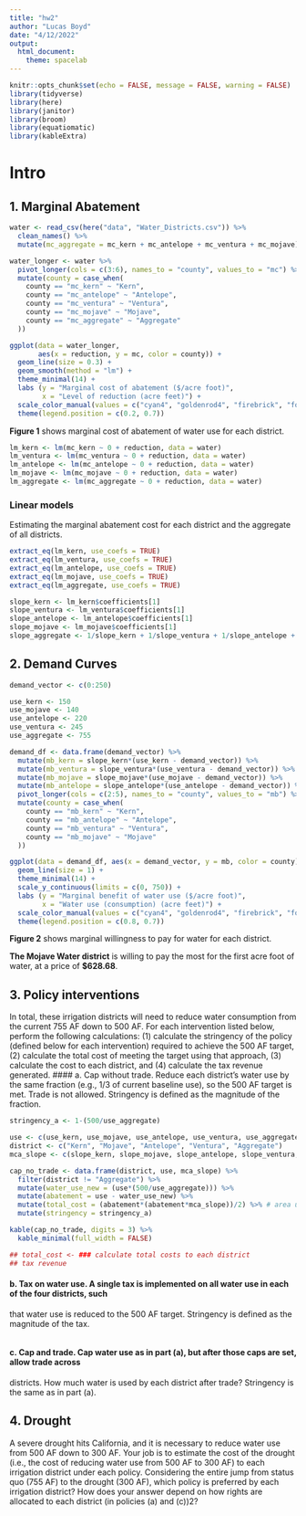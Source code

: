 ```yaml
---
title: "hw2"
author: "Lucas Boyd"
date: "4/12/2022"
output: 
  html_document:
    theme: spacelab
---
```


```r
knitr::opts_chunk$set(echo = FALSE, message = FALSE, warning = FALSE)
library(tidyverse)
library(here)
library(janitor)
library(broom)
library(equatiomatic)
library(kableExtra)
```
# Intro {.tabset .tabset-pills}

## 1. Marginal Abatement
```r
water <- read_csv(here("data", "Water_Districts.csv")) %>% 
  clean_names() %>% 
  mutate(mc_aggregate = mc_kern + mc_antelope + mc_ventura + mc_mojave)

water_longer <- water %>% 
  pivot_longer(cols = c(3:6), names_to = "county", values_to = "mc") %>% 
  mutate(county = case_when(
    county == "mc_kern" ~ "Kern", 
    county == "mc_antelope" ~ "Antelope", 
    county == "mc_ventura" ~ "Ventura", 
    county == "mc_mojave" ~ "Mojave",
    county == "mc_aggregate" ~ "Aggregate"
  ))
```

```r
ggplot(data = water_longer, 
       aes(x = reduction, y = mc, color = county)) +
  geom_line(size = 0.3) + 
  geom_smooth(method = "lm") +
  theme_minimal(14) +
  labs (y = "Marginal cost of abatement ($/acre foot)", 
        x = "Level of reduction (acre feet)") +
  scale_color_manual(values = c("cyan4", "goldenrod4", "firebrick", "forestgreen", "black")) +
  theme(legend.position = c(0.2, 0.7))
```

**Figure 1** shows marginal cost of abatement of water use for each district.
```r
lm_kern <- lm(mc_kern ~ 0 + reduction, data = water)
lm_ventura <- lm(mc_ventura ~ 0 + reduction, data = water)
lm_antelope <- lm(mc_antelope ~ 0 + reduction, data = water)
lm_mojave <- lm(mc_mojave ~ 0 + reduction, data = water)
lm_aggregate <- lm(mc_aggregate ~ 0 + reduction, data = water)
```

### Linear models
Estimating the marginal abatement cost for each district and the aggregate of all districts. 
```r
extract_eq(lm_kern, use_coefs = TRUE)
extract_eq(lm_ventura, use_coefs = TRUE)
extract_eq(lm_antelope, use_coefs = TRUE)
extract_eq(lm_mojave, use_coefs = TRUE)
extract_eq(lm_aggregate, use_coefs = TRUE)
```

```r
slope_kern <- lm_kern$coefficients[1]
slope_ventura <- lm_ventura$coefficients[1]
slope_antelope <- lm_antelope$coefficients[1]
slope_mojave <- lm_mojave$coefficients[1]
slope_aggregate <- 1/slope_kern + 1/slope_ventura + 1/slope_antelope + 1/slope_mojave
```

## 2. Demand Curves

```r
demand_vector <- c(0:250)

use_kern <- 150
use_mojave <- 140
use_antelope <- 220
use_ventura <- 245
use_aggregate <- 755

demand_df <- data.frame(demand_vector) %>% 
  mutate(mb_kern = slope_kern*(use_kern - demand_vector)) %>% 
  mutate(mb_ventura = slope_ventura*(use_ventura - demand_vector)) %>%  
  mutate(mb_mojave = slope_mojave*(use_mojave - demand_vector)) %>% 
  mutate(mb_antelope = slope_antelope*(use_antelope - demand_vector)) %>%
  pivot_longer(cols = c(2:5), names_to = "county", values_to = "mb") %>% 
  mutate(county = case_when(
    county == "mb_kern" ~ "Kern", 
    county == "mb_antelope" ~ "Antelope", 
    county == "mb_ventura" ~ "Ventura", 
    county == "mb_mojave" ~ "Mojave"
  ))

ggplot(data = demand_df, aes(x = demand_vector, y = mb, color = county)) +
  geom_line(size = 1) +
  theme_minimal(14) +
  scale_y_continuous(limits = c(0, 750)) +
  labs (y = "Marginal benefit of water use ($/acre foot)", 
        x = "Water use (consumption) (acre feet)") +
  scale_color_manual(values = c("cyan4", "goldenrod4", "firebrick", "forestgreen")) +
  theme(legend.position = c(0.8, 0.7)) 
```

**Figure 2** shows marginal willingness to pay for water for each district. 

**The Mojave Water district** is willing to pay the most for the first acre foot of water, at a price of **$628.68**. 

## 3. Policy interventions
In total, these irrigation districts will need to reduce water consumption from the current 755 AF down
to 500 AF. For each intervention listed below, perform the following calculations: (1) calculate the
stringency of the policy (defined below for each intervention) required to achieve the 500 AF target, 
(2)
calculate the total cost of meeting the target using that approach, 
(3) calculate the cost to each district,
and (4) calculate the tax revenue generated.
#### a. Cap without trade. Reduce each district’s water use by the same fraction (e.g., 1/3 of current
baseline use), so the 500 AF target is met. Trade is not allowed. Stringency is defined as the
magnitude of the fraction.

```r
stringency_a <- 1-(500/use_aggregate)

use <- c(use_kern, use_mojave, use_antelope, use_ventura, use_aggregate)
district <- c("Kern", "Mojave", "Antelope", "Ventura", "Aggregate")
mca_slope <- c(slope_kern, slope_mojave, slope_antelope, slope_ventura, slope_aggregate)

cap_no_trade <- data.frame(district, use, mca_slope) %>%
  filter(district != "Aggregate") %>% 
  mutate(water_use_new = (use*(500/use_aggregate))) %>%
  mutate(abatement = use - water_use_new) %>% 
  mutate(total_cost = (abatement*(abatement*mca_slope))/2) %>% # area under the MCA curve
  mutate(stringency = stringency_a)

kable(cap_no_trade, digits = 3) %>% 
  kable_minimal(full_width = FALSE)

## total_cost <- ### calculate total costs to each district
## tax revenue 
```

#### b. Tax on water use. A single tax is implemented on all water use in each of the four districts, such
that water use is reduced to the 500 AF target. Stringency is defined as the magnitude of the
tax.

```r

```

#### c. Cap and trade. Cap water use as in part (a), but after those caps are set, allow trade across
districts. How much water is used by each district after trade? Stringency is the same as in part
(a).

## 4. Drought
A severe drought hits California, and it is necessary to reduce water use from 500 AF down to 300 AF. Your
job is to estimate the cost of the drought (i.e., the cost of reducing water use from 500 AF to 300 AF) to
each irrigation district under each policy. Considering the entire jump from status quo (755 AF) to the
drought (300 AF), which policy is preferred by each irrigation district? How does your answer depend on
how rights are allocated to each district (in policies (a) and (c))2? 




